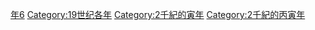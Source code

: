 {{Catnav|頁面分類|历史|歷史時代|年|19世纪各年}}
{{Commons category|1866}}

[[Category:1860年代|年6]]
[[Category:19世纪各年|Category:19世纪各年]]
[[Category:2千紀的寅年|Category:2千紀的寅年]]
[[Category:2千紀的丙寅年|Category:2千紀的丙寅年]]